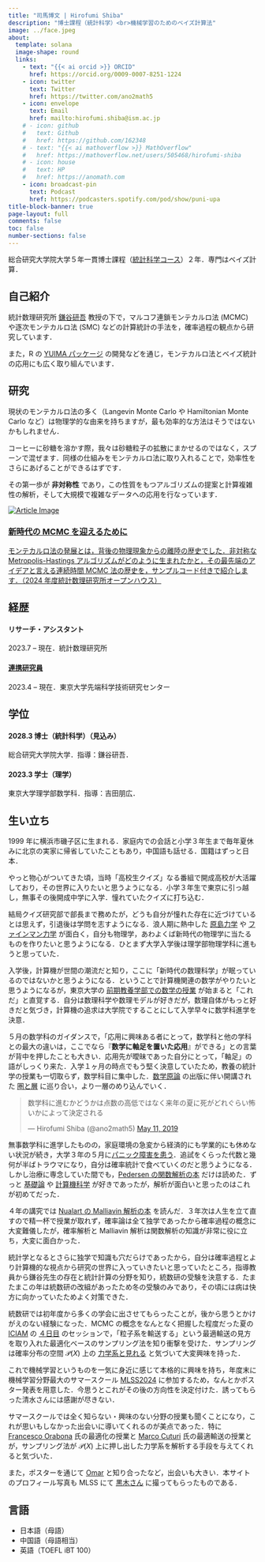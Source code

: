 ```yaml
---
title: "司馬博文 | Hirofumi Shiba"
description: "博士課程（統計科学）<br>機械学習のためのベイズ計算法"
image: ../face.jpeg
about:
  template: solana
  image-shape: round
  links:
    - text: "{{< ai orcid >}} ORCID"
      href: https://orcid.org/0009-0007-8251-1224
    - icon: twitter
      text: Twitter
      href: https://twitter.com/ano2math5
    - icon: envelope
      text: Email
      href: mailto:hirofumi.shiba@ism.ac.jp
    # - icon: github
    #   text: Github
    #   href: https://github.com/162348
    # - text: "{{< ai mathoverflow >}} MathOverflow"
    #   href: https://mathoverflow.net/users/505468/hirofumi-shiba
    # - icon: house
    #   text: HP
    #   href: https://anomath.com
    - icon: broadcast-pin
      text: Podcast
      href: https://podcasters.spotify.com/pod/show/puni-upa
title-block-banner: true
page-layout: full
comments: false
toc: false
number-sections: false
---
```


総合研究大学院大学５年一貫博士課程（[統計科学コース](https://www.ism.ac.jp/senkou/)）２年．専門はベイズ計算．

## 自己紹介

統計数理研究所 [鎌谷研吾](https://sites.google.com/view/kengokamatani/home) 教授の下で，マルコフ連鎖モンテカルロ法 (MCMC) や逐次モンテカルロ法 (SMC) などの計算統計の手法を，確率過程の観点から研究しています．

また，R の [YUIMA パッケージ](https://r-forge.r-project.org/projects/yuima/) の開発などを通じ，モンテカルロ法とベイズ統計の応用にも広く取り組んでいます．

## 研究

現状のモンテカルロ法の多く（Langevin Monte Carlo や Hamiltonian Monte Carlo など）は物理学的な由来を持ちますが，最も効率的な方法はそうではないかもしれません．

コーヒーに砂糖を溶かす際，我々は砂糖粒子の拡散にまかせるのではなく，スプーンで混ぜます．同様の仕組みをモンテカルロ法に取り入れることで，効率性をさらにあげることができるはずです．

その第一歩が **非対称性** であり，この性質をもつアルゴリズムの提案と計算複雑性の解析，そして大規模で複雑なデータへの応用を行なっています．

```{=html}
<div class="article-card-container">
  <div class="article-card">
    <a href="https://162348.github.io/posts/2024/Computation/MCMC.html" target="_blank">
      <img src="https://github.com/162348/162348.github.io/blob/main/posts/2024/Computation/Files/eyecatch.png?raw=true" alt="Article Image" class="article-image">
      <div class="article-content">
        <h3 class="article-title">新時代の MCMC を迎えるために</h3>
        <p class="article-description">モンテカルロ法の発展とは，背後の物理現象からの離陸の歴史でした．非対称な Metropolis-Hastings アルゴリズムがどのように生まれたかと，その最先端のアイデアと言える連続時間 MCMC 法の歴史を，サンプルコード付きで紹介します．（2024 年度統計数理研究所オープンハウス）</p>
      </div>
    </a>
  </div>
</div>
```
::: {layout="[50,50]"}

::: {#first-column}

## 経歴

#### リサーチ・アシスタント
2023.7 -- 現在．統計数理研究所

#### [連携研究員](https://esrp.rcast.u-tokyo.ac.jp/experts/hirofumi-shiba/)
2023.4 -- 現在．東京大学先端科学技術研究センター

:::

::: {#second-column}

## 学位

#### 2028.3 博士（統計科学）（見込み）
総合研究大学院大学．指導：鎌谷研吾．

#### 2023.3 学士（理学）
東京大学理学部数学科．指導：吉田朋広．

:::

:::

## 生い立ち {.appendix}

1999 年に横浜市磯子区に生まれる．家庭内での会話と小学３年生まで毎年夏休みに北京の実家に帰省していたこともあり，中国語も話せる．国籍はずっと日本．

やっと物心がついてきた頃，当時「高校生クイズ」なる番組で開成高校が大活躍しており，その世界に入りたいと思うようになる．小学３年生で東京に引っ越し，無事その後開成中学に入学．憧れていたクイズに打ち込む．

結局クイズ研究部で部長まで務めたが，どうも自分が憧れた存在に近づけているとは思えず，引退後は学問を志すようになる．浪人期に熱中した [原島力学](https://www.shokabo.co.jp/mybooks/ISBN978-4-7853-2020-1.htm) や [ファインマン力学](https://www.feynmanlectures.caltech.edu/I_toc.html) が面白く，自分も物理学，あわよくば新時代の物理学に当たるものを作りたいと思うようになる．ひとまず大学入学後は理学部物理学科に進もうと思っていた．

入学後，計算機が世間の潮流だと知り，ここに「新時代の数理科学」が眠っているのではないかと思うようになる．ということで計算機関連の数学がやりたいと思うようになるが，東京大学の [前期教養学部での数学の授業](../posts/2023/Life/BookRecommendation.qmd#sec-freshman) が始まると「これだ」と直覚する．自分は数理科学や数理モデルが好きだが，数理自体がもっと好きだと気づき，計算機の追求は大学院ですることにして入学早々に数学科進学を決意．

５月の数学科のガイダンスで，「応用に興味ある者にとって，数学科と他の学科との最大の違いは，ここでなら『**数学に軸足を置いた応用**』ができる」との言葉が背中を押したことも大きい．応用先が曖昧であった自分にとって，「軸足」の語がしっくり来た．入学１ヶ月の時点でもう堅く決意していたため，教養の統計学の授業も一切取らず，数学科目に集中した．[数学原論](https://www.utp.or.jp/book/b498553.html) の出版に伴い開講された [圏と層](https://www.ms.u-tokyo.ac.jp/~t-saito/ce/cf19/cf19.html) に巡り合い，より一層のめり込んでいく．

<!--
{{< tweet ano2math5 1127355665482039296 >}}
-->

```{=html}
<div class="article-card-container">
  <blockquote class="twitter-tweet">
    <p lang="ja" dir="ltr">数学科に進むかどうかは点数の高低ではなく来年の夏に死がどれぐらい怖いかによって決定される</p>&mdash; Hirofumi Shiba (@ano2math5)
    <a href="https://twitter.com/ano2math5/status/1127355665482039296?ref_src=twsrc%5Etfw">May 11, 2019</a>
  </blockquote>
<script async src="https://platform.twitter.com/widgets.js" charset="utf-8"></script>
</div>
```

無事数学科に進学したものの，家庭環境の急変から経済的にも学業的にも休めない状況が続き，大学３年の５月に[パニック障害を患う](../posts/2023/Life/MentalHealth.qmd)．追試をくらった代数と幾何が半ばトラウマになり，自分は確率統計で食べていくのだと思うようになる．しかし治療に専念していた間でも，[Pedersen の関数解析の本](https://link.springer.com/book/10.1007/978-1-4612-1007-8) だけは読めた．ずっと [基礎論](https://www.utp.or.jp/book/b561895.html) や [計算機科学](https://shop.elsevier.com/books/computer-organization-and-design-mips-edition/patterson/978-0-12-407726-3) が好きであったが，解析が面白いと思ったのはこれが初めてだった．

４年の講究では [Nualart の Malliavin 解析の本](https://www.cambridge.org/core/books/introduction-to-malliavin-calculus/8E17E009769FE6797351721C024BDCAE) を読んだ．３年次は人生を立て直すので精一杯で授業が取れず，確率論は全て独学であったから確率過程の概念に大変難儀したが，確率解析と Malliavin 解析は関数解析の知識が非常に役に立ち，大変に面白かった．

統計学となるとさらに独学で知識も穴だらけであったから，自分は確率過程とより計算機的な視点から研究の世界に入っていきたいと思っていたところ，指導教員から鎌谷先生の存在と統計計算の分野を知り，統数研の受験を決意する．たまたまこの年は統数研の改組があったため冬の受験のみであり，その頃には病は快方に向かっていたためよく対策できた．

統数研では初年度から多くの学会に出させてもらったことが，後から思うとかけがえのない経験になった．MCMC の概念をなんとなく把握した程度だった夏の [ICIAM](https://iciam2023.org/) の [４日目](https://iciam2023.org/registered_data?id=00837) のセッションで，「粒子系を輸送する」という最適輸送の見方を取り入れた最適化ベースのサンプリング法を知り衝撃を受けた．サンプリングは確率分布の空間 $\mathcal{P}(X)$ 上の [力学系と見れる](../posts/2024/Process/ResidualWaitingTime.qmd) と気づいて大変興味を持った．

これで機械学習というものを一気に身近に感じて本格的に興味を持ち，年度末に機械学習分野最大のサマースクール [MLSS2024](/static/Sessions.qmd#sec-MLSS2024) に参加するため，なんとかポスター発表を用意した．今思うとこれがその後の方向性を決定付けた．誘ってもらった清水さんには感謝が尽きない．

サマースクールでは全く知らない・興味のない分野の授業も聞くことになり，これが思いもしなかった出会いに導いてくれるのが美点であった．特に [Francesco Orabona](https://francesco.orabona.com/) 氏の最適化の授業と [Marco Cuturi](https://marcocuturi.net/) 氏の最適輸送の授業とが，サンプリング法が $\mathcal{P}(X)$ 上に押し出した力学系を解析する手段を与えてくれると気づいた．

また，ポスターを通じて [Omar](https://l-omar-chehab.github.io/) と知り合ったなど，出会いも大きい．本サイトのプロフィール写真も MLSS にて [黒木さん](https://sites.google.com/view/yuko-kuroki/japanese) に撮ってもらったものである．

<!--

大学院２年目は MLSS で企画者側にいらっしゃった坂田先生に情報統計力学の学会に連れて行ってもらい，機械学習の奥の深さがさらに見えてきたことから，MCMC をはじめとした Monte Carlo 法の総体を物理学から徹底的に学ぶことにした．これが図らずも機械学習の数理に対する深い洞察を授けてくれた．

-->

## 言語 {.appendix}

* 日本語（母語）
* 中国語（母語相当）
* 英語（TOEFL iBT 100）
